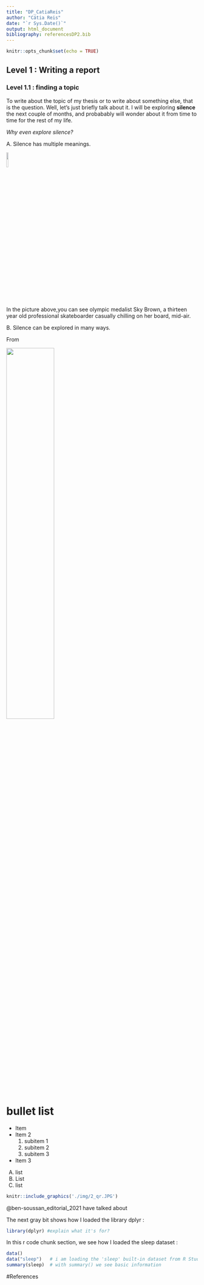 ```yaml
---
title: "DP_CatiaReis"
author: "Cátia Reis"
date: "`r Sys.Date()`"
output: html_document
bibliography: referencesDP2.bib
---
```


```r
knitr::opts_chunk$set(echo = TRUE)
```


## Level 1 : Writing a report

### Level 1.1 : finding a topic

To write about the topic of my thesis or to write about something else, that is the question. Well, let's just briefly talk about it. 
I will be exploring **silence** the next couple of months, and probabably will wonder about it from time to time for the rest of my life. 

*Why even explore silence?*

  A. Silence has multiple meanings.


![](https://img.olympicchannel.com/images/image/private/t_16-9_1240-700_15x/f_auto/v1538355600/primary/kp759rkyorz2wc7xav8k){width=10%}

In the picture above,you can see olympic medalist Sky Brown, a thirteen year old professional skateboarder casually chilling on her board, mid-air. 

  
  B. Silence can be explored in many ways. 
  
From 
  
![](https://media.istockphoto.com/photos/jack-russell-terrier-dog-rides-a-penny-board-outdoors-picture-id1331764145?k=20&m=1331764145&s=612x612&w=0&h=OslPGlaZ9b7SyPUKSouUDyUMXQXOXy6A_G5GHB2hDro=){width=50%}

# bullet list 

- Item
- Item 2
  1. subitem 1 
  2. subitem 2
  3. subitem 3
- Item 3 


A) list
B) List 
C) list

<!-- a picture --> 

```r
knitr::include_graphics('./img/2_qr.JPG')
``` 

@ben-soussan_editorial_2021 have talked about <!-- include multiple references --> 


The next gray bit shows how I loaded the library dplyr :

```r
library(dplyr) #explain what it's for?
```

In this r code chunk section, we see how I loaded the sleep dataset : 
```r
data()
data("sleep")   # i am loading the 'sleep' built-in dataset from R Studio
summary(sleep)  # with summary() we see basic information 
```


#References 



